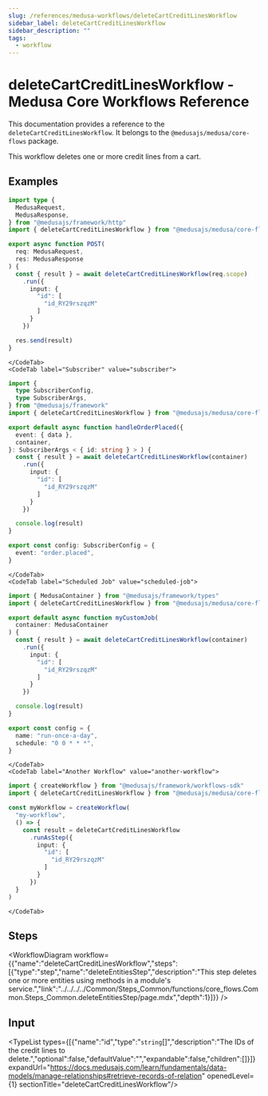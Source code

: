 ```yaml
---
slug: /references/medusa-workflows/deleteCartCreditLinesWorkflow
sidebar_label: deleteCartCreditLinesWorkflow
sidebar_description: ""
tags:
  - workflow
---
```



# deleteCartCreditLinesWorkflow - Medusa Core Workflows Reference

This documentation provides a reference to the `deleteCartCreditLinesWorkflow`. It belongs to the `@medusajs/medusa/core-flows` package.

This workflow deletes one or more credit lines from a cart.

<SourceCodeLink link="https://github.com/medusajs/medusa/blob/675091b4a5ad30101bf69d3459c3673d80c9f46f/packages/core/core-flows/src/cart/workflows/delete-cart-credit-lines.ts#L13" />

## Examples

<CodeTabs group="workflow-exection">
    <CodeTab label="API Route" value="api-route">
    
```ts title="src/api/workflow/route.ts"
import type {
  MedusaRequest,
  MedusaResponse,
} from "@medusajs/framework/http"
import { deleteCartCreditLinesWorkflow } from "@medusajs/medusa/core-flows"

export async function POST(
  req: MedusaRequest,
  res: MedusaResponse
) {
  const { result } = await deleteCartCreditLinesWorkflow(req.scope)
    .run({
      input: {
        "id": [
          "id_RY29rszqzM"
        ]
      }
    })

  res.send(result)
}
```

    </CodeTab>
    <CodeTab label="Subscriber" value="subscriber">
    
```ts title="src/subscribers/order-placed.ts"
import {
  type SubscriberConfig,
  type SubscriberArgs,
} from "@medusajs/framework"
import { deleteCartCreditLinesWorkflow } from "@medusajs/medusa/core-flows"

export default async function handleOrderPlaced({
  event: { data },
  container,
}: SubscriberArgs < { id: string } > ) {
  const { result } = await deleteCartCreditLinesWorkflow(container)
    .run({
      input: {
        "id": [
          "id_RY29rszqzM"
        ]
      }
    })

  console.log(result)
}

export const config: SubscriberConfig = {
  event: "order.placed",
}
```

    </CodeTab>
    <CodeTab label="Scheduled Job" value="scheduled-job">
    
```ts title="src/jobs/message-daily.ts"
import { MedusaContainer } from "@medusajs/framework/types"
import { deleteCartCreditLinesWorkflow } from "@medusajs/medusa/core-flows"

export default async function myCustomJob(
  container: MedusaContainer
) {
  const { result } = await deleteCartCreditLinesWorkflow(container)
    .run({
      input: {
        "id": [
          "id_RY29rszqzM"
        ]
      }
    })

  console.log(result)
}

export const config = {
  name: "run-once-a-day",
  schedule: "0 0 * * *",
}
```

    </CodeTab>
    <CodeTab label="Another Workflow" value="another-workflow">
    
```ts title="src/workflows/my-workflow.ts"
import { createWorkflow } from "@medusajs/framework/workflows-sdk"
import { deleteCartCreditLinesWorkflow } from "@medusajs/medusa/core-flows"

const myWorkflow = createWorkflow(
  "my-workflow",
  () => {
    const result = deleteCartCreditLinesWorkflow
      .runAsStep({
        input: {
          "id": [
            "id_RY29rszqzM"
          ]
        }
      })
  }
)
```

    </CodeTab>
  </CodeTabs>

## Steps

<WorkflowDiagram workflow={{"name":"deleteCartCreditLinesWorkflow","steps":[{"type":"step","name":"deleteEntitiesStep","description":"This step deletes one or more entities using methods in a module's service.","link":"../../../../Common/Steps_Common/functions/core_flows.Common.Steps_Common.deleteEntitiesStep/page.mdx","depth":1}]}} />

## Input

<TypeList types={[{"name":"id","type":"`string`[]","description":"The IDs of the credit lines to delete.","optional":false,"defaultValue":"","expandable":false,"children":[]}]} expandUrl="https://docs.medusajs.com/learn/fundamentals/data-models/manage-relationships#retrieve-records-of-relation" openedLevel={1} sectionTitle="deleteCartCreditLinesWorkflow"/>
